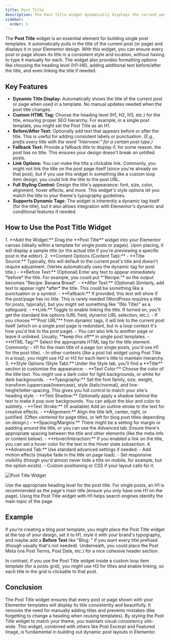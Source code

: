 ```yaml
---
title: Post Title
description: The Post Title widget dynamically displays the current post's title in your template, with options for HTML tag level, text before/after, linking, and full styling control.
sidebar:
  order: 5
---
```



The **Post Title** widget is an essential element for building single post templates. It automatically pulls in the title of the current post (or page) and displays it in your Elementor design. With this widget, you can ensure every post or page shows its title in a consistent style and location, without having to type it manually for each. The widget also provides formatting options like choosing the heading level (H1-H6), adding additional text before/after the title, and even linking the title if needed.

## Key Features

- **Dynamic Title Display:** Automatically shows the title of the current post or page when used in a template. No manual updates needed when the post title changes.
- **Custom HTML Tag:** Choose the heading level (H1, H2, H3, etc.) for the title, ensuring proper SEO hierarchy. For example, in a single post template, you might set the Post Title as an H1.
- **Before/After Text:** Optionally add text that appears before or after the title. This is useful for adding consistent labels or punctuation. *(E.g., prefix every title with the word "Interview:" for a certain post type.)*
- **Fallback Text:** Provide a fallback title to display if, for some reason, the post has no title. This ensures your design doesn't break on untitled posts.
- **Link Options:** You can make the title a clickable link. Commonly, you might not link the title on the post page itself (since you're already on that post), but if you use this widget in something like a custom loop item design, you could link the title to the post URL.
- **Full Styling Control:** Design the title's appearance: font, size, color, alignment, hover effects, and more. This widget's style options let you match the title to your theme's typography guidelines.
- **Supports Dynamic Tags:** The widget is inherently a dynamic tag itself (for the title), but it also allows integration with Elementor's dynamic and conditional features if needed.

## How to Use the Post Title Widget

<Steps>
1. **Add the Widget:** Drag the **Post Title** widget into your Elementor canvas (ideally within a template for single posts or pages). Upon placing, it will display a sample title (or the actual title if you're previewing a specific post in the editor).
2. **Content Options (Content Tab):**
   - **Title Source:** Typically, this will default to the current post's title and doesn't require adjustment. (Vertex automatically uses the dynamic tag for post title.)
   - **Before Text:** (Optional) Enter any text to appear immediately *before* the title. For example, you could put *"Recipe:"* so the output becomes "Recipe: Banana Bread".
   - **After Text:** (Optional) Similarly, add text to appear right *after* the title. This could be something like a punctuation or a symbol.
   - **Fallback:** If provided, this text will show if the post/page has no title. This is rarely needed (WordPress requires a title for posts, typically), but you might set something like "(No Title)" as a safeguard.
   - **Link:** Toggle to enable linking the title. If turned on, you'll get the standard link options (URL field, dynamic URL selection, etc.). 
     - If you choose **"Post URL"** from dynamic tags, it will link to the current post itself (which on a single post page is redundant, but in a loop context it's how you'd link to the post page).
     - You can also link to another page or leave it unlinked. Usually, **keep this off** in single post templates.
   - **HTML Tag:** Select the appropriate HTML tag for the title element. Commonly:
     - H1 for the main title of a page (on single posts, you'd use H1 for the post title).
     - In other contexts (like a post list widget using Post Title in a loop), you might use H2 or H3 for each item's title to maintain hierarchy.
3. **Style Options (Style Tab):** Under the Style tab, you'll find a **Title** section to customize the appearance:
   - **Text Color:** Choose the color of the title text. You might use a dark color for light backgrounds, or white for dark backgrounds.
   - **Typography:** Set the font family, size, weight, transform (uppercase/lowercase), style (italic/normal), and line-height/letter-spacing. This gives you full control to match your site's heading style.
   - **Text Shadow:** Optionally apply a shadow behind the text to make it pop over backgrounds. You can adjust the blur and color to subtlety.
   - **Text Stroke:** (If available) Add an outline stroke to the text for creative effects.
   - **Alignment:** Align the title left, center, right, or justified. (Often centered for page titles, or left for blog post titles depending on design.)
   - **Spacing/Margins:** There might be a setting for margin or padding around the title, or you can use the Advanced tab. Ensure there's appropriate spacing between the title and other elements (like the meta info or content below).
   - **Hover/Interaction:** If you enabled a link on the title, you can set a hover color for the text in the Hover state subsection.
4. **Advanced Tab:** Use standard advanced settings if needed:
   - Add motion effects (maybe fade in the title on page load).
   - Set responsive visibility (though you'd almost never hide a title on mobile, for example, but the option exists).
   - Custom positioning or CSS if your layout calls for it.
</Steps>

![Post Title Widget](https://cdn.webilia.com/u/d/2025/08/vertex-widget-post-title.png)

<Aside type="tip" title='SEO Tip'>
Use the appropriate heading level for the post title. For single posts, an H1 is recommended as the page's main title (ensure you only have one H1 on the page). Using the Post Title widget with H1 helps search engines identify the main topic of the page.
</Aside>

## Example

If you're creating a blog post template, you might place the Post Title widget at the top of your design, set it to H1, style it with your brand's typography, and maybe add a **Before Text** like "Blog: " if you want every title prefixed (though usually that's not needed). Underneath, you could place the Post Meta (via Post Terms, Post Date, etc.) for a nice cohesive header section.

In contrast, if you use the Post Title widget inside a custom loop item template (for a posts grid), you might use H3 for titles and enable linking, so each title in the grid is clickable to that post.

## Conclusion

The Post Title widget ensures that every post or page shown with your Elementor templates will display its title consistently and beautifully. It removes the need for manually adding titles and prevents mistakes (like forgetting to change a heading when reusing templates). By styling the Post Title widget to match your theme, you maintain visual consistency site-wide. This widget, combined with others like Post Excerpt and Featured Image, is fundamental in building out dynamic post layouts in Elementor.

